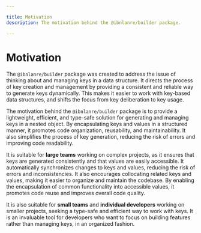 ```yaml
---

title: Motivation
description: The motivation behind the @ibnlanre/builder package.

---
```


# Motivation

The `@ibnlanre/builder` package was created to address the issue of thinking about and managing keys in a data structure. It directs the process of key creation and management by providing a consistent and reliable way to generate keys dynamically. This makes it easier to work with key-based data structures, and shifts the focus from key deliberation to key usage.

The motivation behind the `@ibnlanre/builder` package is to provide a lightweight, efficient, and type-safe solution for generating and managing keys in a nested object. By encapsulating keys and values in a structured manner, it promotes code organization, reusability, and maintainability. It also simplifies the process of key generation, reducing the risk of errors and improving code readability.

It is suitable for **large teams** working on complex projects, as it ensures that keys are generated consistently and that values are easily accessible. It automatically synchronizes changes to keys and values, reducing the risk of errors and inconsistencies. It also encourages collocating related keys and values, making it easier to organize and maintain the codebase. By enabling the encapsulation of common functionality into accessible values, it promotes code reuse and improves overall code quality. 

It is also suitable for **small teams** and **individual developers** working on smaller projects, seeking a type-safe and efficient way to work with keys. It is an invaluable tool for developers who want to focus on building features rather than managing keys, in an organized fashion.
